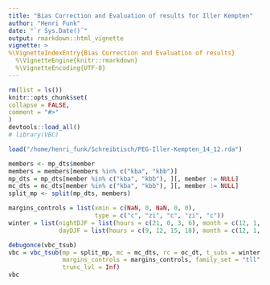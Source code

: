 ```yaml
---
title: "Bias Correction and Evaluation of results for Iller Kempten"
author: "Henri Funk"
date: "`r Sys.Date()`"
output: rmarkdown::html_vignette
vignette: >
%\VignetteIndexEntry{Bias Correction and Evaluation of results}
  %\VignetteEngine{knitr::rmarkdown}
  %\VignetteEncoding{UTF-8}
---
```

  
```r
rm(list = ls())
knitr::opts_chunk$set(
collapse = FALSE,
comment = "#>"
)
devtools::load_all()
# library(VBC)
```

```r
load("/home/henri_funk/Schreibtisch/PEG-Iller-Kempten_14_12.rda")
```

```r
members <- mp_dts$member
members = members[members %in% c("kba", "kbb")]
mp_dts = mp_dts[member %in% c("kba", "kbb"), ][, member := NULL]
mc_dts = mc_dts[member %in% c("kba", "kbb"), ][, member := NULL]
split_mp <- split(mp_dts, members)

margins_controls = list(xmin = c(NaN, 0, NaN, 0, 0),
                        type = c("c", "zi", "c", "zi", "c"))
winter = list(nightDJF = list(hours = c(21, 0, 3, 6), month = c(12, 1, 2)),
              dayDJF = list(hours = c(9, 12, 15, 18), month = c(12, 1, 2)))

debugonce(vbc_tsub)
vbc = vbc_tsub(mp = split_mp, mc = mc_dts, rc = oc_dt, t_subs = winter,
               margins_controls = margins_controls, family_set = "tll",
               trunc_lvl = Inf)
vbc

```



